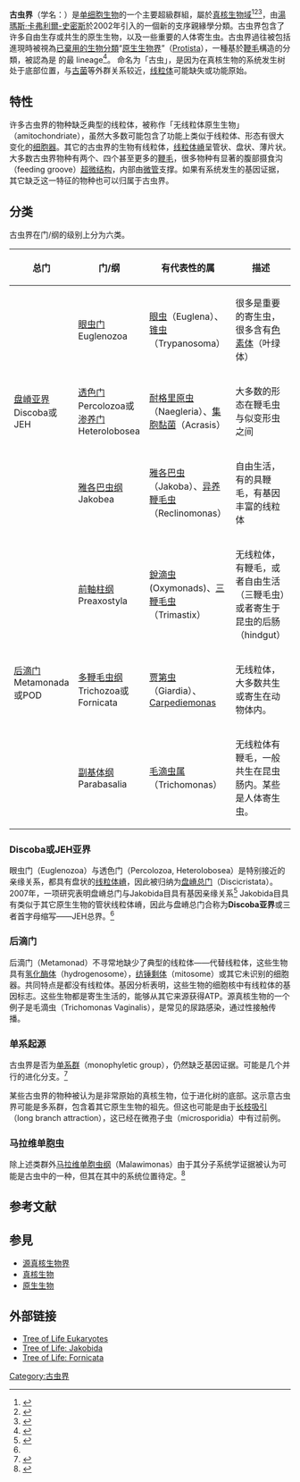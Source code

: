 {{roughtranslation|time=2020-05-24T08:43:01+00:00}}
{{noteTA|G1=生命科学}}
{{distinguish|古蟲動物}}
{{automatic taxobox
| fossil_range = {{long fossil range|[[新元古代|新元古代]]|現在}}
| taxon = Excavata
| authority = ([[湯瑪斯·卡弗利爾-史密斯|Cavalier-Smith]]), 2002
| image = Giardia lamblia.jpg
| image_caption = [[兰氏贾第鞭毛虫|兰氏贾第鞭毛虫]]（''[[Giardia_lamblia|Giardia lamblia]]''）是一种人体{{tsl|en|diplomonad|}}寄生虫
| subdivision_ranks = [[門_(生物)|門]]
| subdivision =
* [[盘嵴亚界|盘嵴亚界]] [[Discoba|Discoba]]
** [[眼虫门|眼虫门]] [[Euglenozoa|Euglenozoa]]
** [[雅各巴虫纲|雅各巴虫纲]] {{tsl|en|Jakobea|}}
** [[透色门|透色门]] {{tsl|en|Percolozoa|}}
** {{tsl|en|Tsukubea|}}
* [[槽虫门|槽虫门]] [[Loukozoa|Loukozoa]]<ref>{{cite journal |url=https://www.sciencedirect.com/science/article/pii/S0960982207017162 |first1=Naiara |last1=Rodríguez-Ezpeleta |first2=Henner |last2=Brinkmann |first3=Gertraud |last3=Burger |first4=Andrew J. |last4=Roger |first5=Michael W. |last5=Gray |first6=Hervé |last6=Philippe |first7=B. Franz |last7=Lang |year=2007 |title=Toward Resolving the Eukaryotic Tree: The Phylogenetic Positions of Jakobids and Cercozoans |journal=''[[Current_Biology_(期刊)|Curr. Biol.]]'' |volume=17 |page=1420 |date=2007-07-17 |access-date=2019-03-19 |language=en |archive-date=2022-06-02 |archive-url=https://web.archive.org/web/20220602080534/https://www.sciencedirect.com/science/article/pii/S0960982207017162 }}</ref>
**[[后滴门|后滴门]] [[Metamonad|Metamonad]]a
** {{le|马拉维单胞虫纲|Malawimonas}} [[Malawimonas|Malawimonas]]
** {{tsl|en|Ancyromonadida|}}
}}

'''古虫界'''（学名：{{lang|la|Excavata}}）是[[单细胞生物|单细胞生物]]的一个主要超級群組，屬於[[真核生物|真核生物]][[域_(生物)|域]]<ref>{{cite journal |last1=Hampl |first1=V. |last2=Hug |first2=L. |last3=Leigh |first3=J. W. |last4=Dacks |first4=J. B. |last5=Lang |first5=B. F. |last6=Simpson |first6=A. G. B. |last7=Roger |first7=A. J. |title=Phylogenomic analyses support the monophyly of Excavata and resolve relationships among eukaryotic "supergroups" |journal=Proceedings of the National Academy of Sciences |year=2009|volume=106|issue=10|pages=3859–3864|doi=10.1073/pnas.0807880106|pmid=19237557|pmc=2656170|bibcode=2009PNAS..106.3859H}}</ref><ref name="pmid19237557">{{cite journal |vauthors=Hampl V, Hug L, Leigh JW |title=Phylogenomic analyses support the monophyly of Excavata and resolve relationships among eukaryotic "supergroups" |journal=Proc. Natl. Acad. Sci. U.S.A. |volume=106 |issue=10 |pages=3859–64 |year=2009 |pmid=19237557 |doi=10.1073/pnas.0807880106 |url=http://www.pnas.org/cgi/pmidlookup?view=long&pmid=19237557 |pmc=2656170 |bibcode=2009PNAS..106.3859H |display-authors=etal |access-date=2012-02-23 |archive-date=2020-04-10 |archive-url=https://web.archive.org/web/20200410123500/https://www.pnas.org/content/106/10/3859.long |dead-url=no }}</ref><ref name=simpson>{{Cite journal | doi = 10.1093/molbev/msj068 | year = 2006 | author1 = Simpson, Ag | author2 = Inagaki, Y | author3 = Roger, Aj | title = Comprehensive multigene phylogenies of excavate protists reveal the evolutionary positions of "primitive" eukaryotes | volume = 23 | issue = 3 | pages = 615–25 | pmid = 16308337 | journal = Molecular Biology and Evolution | url = http://mbe.oxfordjournals.org/cgi/pmidlookup?view=long&pmid=16308337 | format = Free full text | postscript = <!--None--> | access-date = 2012-02-23 | archive-date = 2020-05-29 | archive-url = https://web.archive.org/web/20200529001047/https://academic.oup.com/mbe | dead-url = no }}</ref>，由[[湯瑪斯·卡弗利爾-史密斯|湯瑪斯·卡弗利爾-史密斯]]於2002年引入的一個新的支序親緣學分類。古虫界包含了许多自由生存或共生的原生生物，以及一些重要的人体寄生虫。古虫界過往被包括進現時被視為[[棄用生物分類列表|已棄用的生物分類]]“[[原生生物界|原生生物界]]”（[[Protista|Protista]]）{{r|pmid11931142}}，一種基於[[鞭毛|鞭毛]]構造的分類{{r|pmid14657103}}，被認為是 {{tsl|en|Flagellate|}}的最 lineage<ref>{{cite journal|last1=Dawson|first1=Scott C|last2=Paredez|first2=Alexander R|title=Alternative cytoskeletal landscapes: cytoskeletal novelty and evolution in basal excavate protists|journal=Current Opinion in Cell Biology|year=2013|volume=25|issue=1|pages=134–141|doi=10.1016/j.ceb.2012.11.005|pmid=23312067|pmc=4927265}}</ref>。
命名为「古虫」，是因为在真核生物的系统发生树处于底部位置，与[[古菌|古菌]]等外群关系较近，[[线粒体|线粒体]]可能缺失或功能原始。

== 特性 ==
许多古虫界的物种缺乏典型的线粒体，被称作「无线粒体原生生物」（amitochondriate），虽然大多数可能包含了功能上类似于线粒体、形态有很大变化的[[细胞器|细胞器]]。其它的古虫界的生物有线粒体，[[线粒体嵴|线粒体嵴]]呈管状、盘状、薄片状。大多数古虫界物种有两个、四个甚至更多的[[鞭毛|鞭毛]]{{r|pmid14657103}}，很多物种有显著的腹部摄食沟（feeding groove）[[超微结构|超微结构]]，内部由[[微管|微管]]支撑{{r|pmid11931142}}。如果有系统发生的基因证据，其它缺乏这一特征的物种也可以归属于古虫界。

== 分类 ==
古虫界在门/纲的级别上分为六类。
{| class=wikitable
! 总门!! 门/纲 !! 有代表性的属 !! 描述
|-
|rowspan=3| [[盘嵴亚界|盘嵴亚界]] Discoba或JEH||[[眼虫门|眼虫门]] Euglenozoa || [[眼虫|眼虫]]（Euglena）、[[锥虫|锥虫]]（Trypanosoma）|| 很多是重要的寄生虫，很多含有[[色素体|色素体]]（叶绿体）
|-
|[[透色门|透色门]] Percolozoa或[[渗养门|渗养门]] Heterolobosea || [[耐格里原虫|耐格里原虫]]（Naegleria）、[[集胞黏菌|集胞黏菌]]（Acrasis）|| 大多数的形态在鞭毛虫与似变形虫之间
|-
| [[雅各巴虫纲|雅各巴虫纲]] Jakobea || [[雅各巴虫|雅各巴虫]]（Jakoba）、[[异养鞭毛虫|异养鞭毛虫]]（Reclinomonas）|| 自由生活，有的具鞭毛，有基因丰富的线粒体
|-
|rowspan=3|[[后滴门|后滴门]] Metamonada或POD||[[前軸柱纲|前軸柱纲]] Preaxostyla || [[銳滴虫|銳滴虫]] (Oxymonads)、[[三鞭毛虫|三鞭毛虫]]（Trimastix）|| 无线粒体，有鞭毛，或者自由生活（三鞭毛虫）或者寄生于昆虫的后肠（hindgut）
|-
|[[多鞭毛虫纲|多鞭毛虫纲]] Trichozoa或Fornicata || [[贾第虫|贾第虫]]（Giardia）、[[Carpediemonas|Carpediemonas]] || 无线粒体，大多数共生或寄生在动物体内。
|-
|[[副基體綱|副基体纲]] Parabasalia|| [[毛滴虫属|毛滴虫属]]（Trichomonas）|| 无线粒体有鞭毛，一般共生在昆虫肠内。某些是人体寄生虫。
|}
=== Discoba或JEH亚界 ===
眼虫门（Euglenozoa）与透色门（Percolozoa, Heterolobosea）是特别接近的亲缘关系，都具有盘状的[[线粒体嵴|线粒体嵴]]，因此被归纳为[[盘嵴总门|盘嵴总门]]（Discicristata）。2007年，一项研究表明盘嵴总门与Jakobida目具有基因亲缘关系<ref>{{cite journal | url=http://www.cell.com/current-biology/retrieve/pii/S0960982207017162 | title=Toward Resolving the Eukaryotic Tree: The Phylogenetic Positions of Jakobids and Cercozoans | author=Naiara Rodríguez-Ezpeleta, Henner Brinkmann, Gertraud Burger, Andrew J. Roger, Michael W. Gray, Hervé Philippe, and B. Franz Lang | doi=10.1016/j.cub.2007.07.036 | journal=Curr. Biol. | date=August 2007 | volume=17 | issue=16 | pages=1420–1425 | pmid=17689961 | access-date=2012-02-23 | archive-date=2012-09-22 | archive-url=https://web.archive.org/web/20120922090130/http://www.cell.com/current-biology/retrieve/pii/S0960982207017162 | dead-url=no }}</ref> Jakobida目具有类似于其它原生生物的管状线粒体嵴，因此与盘嵴总门合称为'''Discoba亚界'''或三者首字母缩写——JEH总界。<ref name="pmid19237557"/>

=== 后滴门 ===
后滴门（Metamonad）不寻常地缺少了典型的线粒体——代替线粒体，这些生物具有[[氢化酶体|氢化酶体]]（hydrogenosome），[[纺锤剩体|纺锤剩体]]（mitosome）或其它未识别的细胞器。共同特点是都没有线粒体。基因分析表明，这些生物的细胞核中有线粒体的基因标志。这些生物都是寄生生活的，能够从其它来源获得ATP。源真核生物的一个例子是毛滴虫（Trichomonas Vaginalis），是常见的尿路感染，通过性接触传播。

=== 单系起源 ===
古虫界是否为[[单系群|单系群]]（monophyletic group），仍然缺乏基因证据。可能是几个并行的进化分支。<ref>{{cite journal | title = Evaluating Support for the Current Classification of Eukaryotic Diversity | author = Laura Wegener Parfrey, Erika Barbero, Elyse Lasser, Micah Dunthorn, Debashish Bhattacharya, David J Patterson, and Laura A Katz | doi = 10.1371/journal.pgen.0020220 | journal = PLoS Genet. |date=December 2006| volume = 2 | issue = 12 | pages = e220 | pmid = 17194223 | pmc = 1713255 }}</ref>

某些古虫界的物种被认为是非常原始的真核生物，位于进化树的底部。这示意古虫界可能是多系群，包含着其它原生生物的祖先。但这也可能是由于[[长枝吸引|长枝吸引]]（long branch attraction），这已经在微孢子虫（microsporidia）中有过前例。

=== 马拉维单胞虫 ===
除上述类群外[[马拉维单胞虫纲|马拉维单胞虫纲]]（Malawimonas）由于其分子系统学证据被认为可能是古虫中的一种，但其在其中的系统位置待定。<ref name="pmid14657102">{{cite journal |author=Cavalier-Smith T |title=The excavate protozoan phyla Metamonada Grassé emend. (Anaeromonadea, Parabasalia, Carpediemonas, Eopharyngia) and Loukozoa emend. (Jakobea, Malawimonas): their evolutionary affinities and new higher taxa |journal=Int. J. Syst. Evol. Microbiol. |volume=53 |issue=Pt 6 |pages=1741–58 |pmid=14657102 |doi=10.1099/ijs.0.02548-0 |url=http://ijs.sgmjournals.org/cgi/pmidlookup?view=long&pmid=14657102 |date=November 2003 |access-date=2012-12-30 |archive-date=2018-06-12 |archive-url=https://web.archive.org/web/20180612183736/http://ijs.microbiologyresearch.org/content/journal/ijsem/ |dead-url=no }}</ref>

==参考文献==
{{reflist |refs=
<ref name="pmid11931142">{{cite journal |url=http://ijs.sgmjournals.org/cgi/pmidlookup?view=long&pmid=11931142 |last1=Cavalier-Smith |first1=T |year=2002 |title=The phagotrophic origin of eukaryotes and phylogenetic classification of Protozoa |journal=''[[International_Journal_of_Systematic_and_Evolutionary_Microbiology|Int. J. Syst. Evol. Microbiol.]]'' |volume=52 |issue=Pt 2 |pages=297–354 |doi=10.1099/00207713-52-2-297 |pmid=11931142 |date=2002-03 |access-date=2019-03-19 |language=en |archive-date=2017-07-29 |archive-url=https://web.archive.org/web/20170729113756/http://ijs.microbiologyresearch.org/content/journal/ijsem |dead-url=no }}</ref>
<ref name="pmid14657103">{{cite journal
 |url=https://ijs.microbiologyresearch.org/content/journal/ijsem/10.1099/ijs.0.02578-0
 |last1=Simpson
 |first1=AG
 |year=2003
 |title=Cytoskeletal organization, phylogenetic affinities and systematics in the contentious taxon Excavata (Eukaryota)
 |journal=''[[International_Journal_of_Systematic_and_Evolutionary_Microbiology|Int. J. Syst. Evol. Microbiol.]]''
 |volume=53
 |issue=Pt 6
 |pages=1759–1777
 |pmid=14657103
 |doi=10.1099/ijs.0.02578-0
 |date=2003-11
 |language=en
 |access-date=2019-03-20
 |archive-date=2018-11-27
 |archive-url=https://web.archive.org/web/20181127024246/http://ijs.microbiologyresearch.org/content/journal/ijsem/10.1099/ijs.0.02578-0
 |dead-url=no
 }}</ref>
}}

==参見==
*[[源真核生物界|源真核生物界]] 
*[[真核生物|真核生物]]
*[[原生生物|原生生物]]  

==外部链接==
* [http://tolweb.org/Eukaryotes/3 Tree of Life Eukaryotes]{{Wayback|url=http://tolweb.org/Eukaryotes/3 |date=20120129074456 }}
* [http://tolweb.org/Jakobida/97407 Tree of Life: Jakobida] {{Wayback|url=http://tolweb.org/Jakobida/97407 |date=20210207065559 }}
* [http://tolweb.org/Fornicata/121182 Tree of Life: Fornicata] {{Wayback|url=http://tolweb.org/Fornicata/121182 |date=20210207065531 }}

{{真核生物}}
{{古虫界}}
{{Taxonbar}}
[[Category:古虫界|Category:古虫界]]